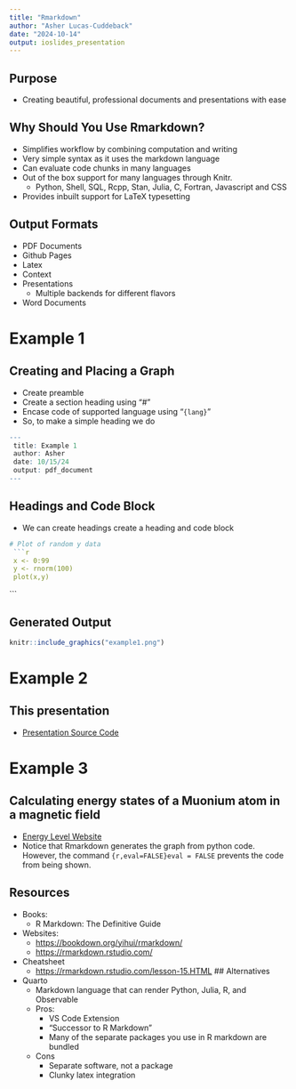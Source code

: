 ```yaml
---
title: "Rmarkdown"
author: "Asher Lucas-Cuddeback"
date: "2024-10-14"
output: ioslides_presentation
---
```


## Purpose

-   Creating beautiful, professional documents and presentations with ease

## Why Should You Use Rmarkdown?

-   Simplifies workflow by combining computation and writing
-   Very simple syntax as it uses the markdown language
-   Can evaluate code chunks in many languages
-   Out of the box support for many languages through Knitr.
    -   Python, Shell, SQL, Rcpp, Stan, Julia, C, Fortran, Javascript and CSS
-   Provides inbuilt support for LaTeX typesetting

## Output Formats

-   PDF Documents
-   Github Pages
-   Latex
-   Context
-   Presentations
    -   Multiple backends for different flavors
-   Word Documents

# Example 1

## Creating and Placing a Graph

-   Create preamble
-   Create a section heading using "\#"
-   Encase code of supported language using "`{lang}`"
-   So, to make a simple heading we do

```r
---
 title: Example 1
 author: Asher
 date: 10/15/24
 output: pdf_document
---
```

## Headings and Code Block
-   We can create headings create a heading and code block

```r
# Plot of random y data
 ```r
 x <- 0:99
 y <- rnorm(100)
 plot(x,y)
```

\`\`\`

## Generated Output

```r
knitr::include_graphics("example1.png")
```

# Example 2

## This presentation

-   [Presentation Source Code](https://github.com/alucascu/PackagePresentationDATA/blob/main/presentation.rmd)

# Example 3

## Calculating energy states of a Muonium atom in a magnetic field

-   [Energy Level Website](example3.html)
-   Notice that Rmarkdown generates the graph from python code. However, the command `{r,eval=FALSE}eval = FALSE` prevents the code from being shown.

## Resources

-   Books:
    -   R Markdown: The Definitive Guide
-   Websites:
    -   <https://bookdown.org/yihui/rmarkdown/>
    -   <https://rmarkdown.rstudio.com/>
-   Cheatsheet
    -   <https://rmarkdown.rstudio.com/lesson-15.HTML> \## Alternatives
-   Quarto
    -   Markdown language that can render Python, Julia, R, and Observable
    -   Pros:
        -   VS Code Extension
        -   "Successor to R Markdown"
        -   Many of the separate packages you use in R markdown are bundled
    -   Cons
        -   Separate software, not a package
        -   Clunky latex integration
